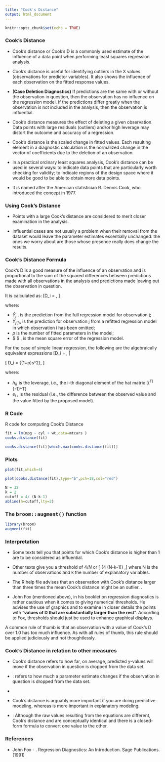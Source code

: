 ```yaml
---
title: "Cook's Distance"
output: html_document
---
```


```r
knitr::opts_chunk$set(echo = TRUE)
```

### Cook's Distance

*  Cook's distance or Cook's D is a commonly used estimate of the influence of a data point when performing least squares regression analysis.

*  Cook's distance is useful for identifying outliers in the X values (observations for predictor variables). It also shows the influence of each observation on the fitted response values. 
*  **(Case Deletion Diagnostics)** If  predictions are the same with or without the observation in question, then the observation has no influence on the regression model. If the predictions differ greatly when the observation is not included in the analysis, then the observation is influential.

 *  Cook's distance measures the effect of deleting a given observation. Data points with large residuals (outliers) and/or high leverage may distort the outcome and accuracy of a regression. 

* Cook's distance is the scaled change in fitted values. Each resulting element in a diagnostic calculation is the normalized change in the vector of coefficients due to the deletion of an observation. 

*  In a practical ordinary least squares analysis, Cook's distance can be used in several ways: to indicate data points that are particularly worth checking for validity; to indicate regions of the design space where it would be good to be able to obtain more data points. 

*  It is named after the American statistician R. Dennis Cook, who introduced the concept in 1977.


### Using Cook's Distance

*  Points with a large Cook's distance are considered to merit closer examination in the analysis. 

*  Influential cases are not usually a problem when their removal from the dataset would leave the parameter estimates essentially unchanged: the ones we worry about are those whose presence really does change the results. 

### Cook's Distance Formula

Cook's D is a good measure of the influence of an observation and is proportional to the sum of the squared differences 
between predictions made with all observations in the analysis and predictions made leaving out the observation in question.

It is calculated as:
\[D_i = \frac{ \sum_{j=1}^n (\hat Y_j\ - \hat Y_{j(i)})^2 }{p \ \mathrm{MSE}},
\]

where:

*  $\hat Y_j$ \, is the prediction from the full regression model for observation j;
*  $\hat Y_{j(i)}$\, is the prediction for observation j from a refitted regression model in which observation i has been omitted;
*  $p$ is the number of fitted parameters in the model;
*  $\mathrm{MSE} $ \, is the mean square error of the regression model.



For the case of simple linear regression, the following are the algebraically equivalent expressions 
\[D_i = \frac{e_i^2}{p \ \mathrm{MSE}}\left[\frac{h_{ii}}{(1-h_{ii})^2}\right],
\]

\[
D_i = \frac{ (\hat \beta - \hat {\beta}^{(-i)})^T(X^TX)(\hat \beta - \hat {\beta}^{(-i)}) } {(1+p)s^2},
\]

where:

*  $h_{ii} \,$ is the leverage, i.e., the i-th diagonal element of the hat matrix  \[\mathbf{X}\left(\mathbf{X}^T\mathbf{X}\right)^{-1}\mathbf{X}^T\]
*  $e_i$ \, is the residual (i.e., the difference between the observed value and the value fitted by the proposed model).

### R Code

R code for computing Cook's Distance


```r
fit = lm(mpg ~ cyl + wt,data=mtcars )
cooks.distance(fit)
```
```r
cooks.distance(fit)[which.max(cooks.distance(fit))]
```



### Plots

```r
plot(fit,which=4)
```

```r
plot(cooks.distance(fit),type="b",pch=18,col="red")

N = 32
k = 2
cutoff = 4/ (N-k-1)
abline(h=cutoff,lty=2)
```

### The <tt>broom::augment()</tt> function

```r
library(broom)
augment(fit) 
```

### Interpretation

*  Some texts tell you that points for which Cook's distance is higher than 1 are to be considered as influential. 
*  Other texts give you a threshold of $4/N$ or \[ {4  \over (N-k-1)} ,\] where N is the number of observations and k the number of explanatory variables. 
*  The R help file advises that an observation with Cook's distance larger than three times the mean Cook's distance might be an outlier. .

*  John Fox (mentioned above), in his booklet on regression diagnostics is rather cautious when it comes to giving numerical thresholds. He advises the use of graphics and to examine in closer details the points with "**values of D that are substantially larger than the rest**". According to Fox, thresholds should just be used to enhance graphical displays.


<quote> A common rule of thumb is that an observation with a value of Cook's D over 1.0 has too much influence. As with all rules of thumb, this rule should be applied judiciously and not thoughtlessly.
</quote>


### Cook's Distance in relation to other measures


*  Cook's distance refers to how far, on average, predicted y-values will move if the observation in question is dropped from the data set. 
*  \textbf{DFBETA} :  \textit{DFBETA} refers to how much a parameter estimate changes if the observation in question is dropped from the data set.

*   \textit{Note that with k covariates, there will be k+1 DFBETAs (the intercept, $\beta_0$, and $\beta_1$ for each covariate).}
*   Cook's distance is arguably more important if you are doing predictive modeling, whereas \textit{DFBETA} is more important in explanatory modeling.
*  \textbf{DFFITS}: Although the raw values resulting from the equations are different, Cook's distance and \textit{DFFITS} are conceptually identical and there is a closed-form formula to convert one value to the other.



### References

* John Fox - . Regression Diagnostics: An Introduction. Sage Publications.(1991)

